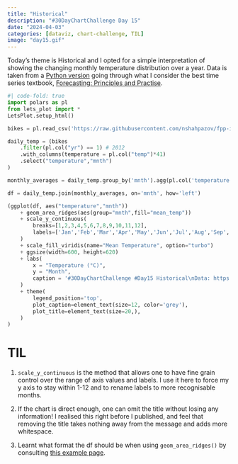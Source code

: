```yaml
---
title: "Historical"
description: "#30DayChartChallenge Day 15"
date: "2024-04-03"
categories: [dataviz, chart-challenge, TIL]
image: "day15.gif"
---
```


Today's theme is Historical and I opted for a simple interpretation of showing the changing monthly temperature distribution over a year. Data is taken from a [Python version](https://github.com/nshahpazov/fpp-in-python) going through what I consider the best time series textbook, [Forecasting: Principles and Practise](https://otexts.com/fpp3/).


```python
#| code-fold: true
import polars as pl
from lets_plot import *
LetsPlot.setup_html()

bikes = pl.read_csv('https://raw.githubusercontent.com/nshahpazov/fpp-in-python/master/data/bikes/day.csv')

daily_temp = (bikes
    .filter(pl.col("yr") == 1) # 2012
    .with_columns(temperature = pl.col("temp")*41)
    .select("temperature","mnth")
)

monthly_averages = daily_temp.group_by('mnth').agg(pl.col('temperature').mean().alias('mean_temp'))

df = daily_temp.join(monthly_averages, on='mnth', how='left')

(ggplot(df, aes("temperature","mnth"))
    + geom_area_ridges(aes(group="mnth",fill="mean_temp"))
    + scale_y_continuous(
        breaks=[1,2,3,4,5,6,7,8,9,10,11,12], 
        labels=['Jan','Feb','Mar','Apr','May','Jun','Jul','Aug','Sep','Oct','Nov','Dec']
    )
    + scale_fill_viridis(name="Mean Temperature", option="turbo")
    + ggsize(width=600, height=620)
    + labs(
        x = "Temperature (°C)",
        y = "Month",
        caption = '#30DayChartChallenge #Day15 Historical\nData: https://github.com/nshahpazov/fpp-in-python/tree/master/data/bikes\nMade by: www.ddanieltan.com'
    )  
    + theme(
        legend_position='top',
        plot_caption=element_text(size=12, color='grey'),
        plot_title=element_text(size=20,),
    )
)
```

# TIL
1. `scale_y_continuous` is the method that allows one to have fine grain control over the range of axis values and labels. I use it here to force my y axis to stay within 1-12 and to rename labels to more recognisable months.

2. If the chart is direct enough, one can omit the title without losing any information! I realised this right before I published, and feel that removing the title takes nothing away from the message and adds more whitespace.

3. Learnt what format the df should be when using `geom_area_ridges()` by consulting [this example page](https://nbviewer.org/github/JetBrains/lets-plot-docs/blob/master/source/examples/demo/post-punk_remake.ipynb).